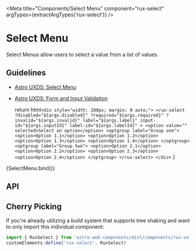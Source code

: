 
<Meta
    title="Components/Select Menu"
    component="rux-select"
    argTypes={extractArgTypes('rux-select')}
/>

# Select Menu

Select Menus allow users to select a value from a list of values.

## Guidelines

-   [Astro UXDS: Select Menu](https://astrouxds.com/components/select/)
-   [Astro UXDS: Form and Input Validation](https://www.astrouxds.com/ui-components/validation)

    return html`
        <div style="width: 200px; margin: 0 auto;">
            <rux-select
                ?disabled="${args.disabled}"
                ?required="${args.required}"
                ?invalid="${args.invalid}"
                label="${args.label}"
                input-id="${args.inputId}"
                label-id="${args.labelId}"
            >
                <option value="" selected>Select an option</option>
                <optgroup label="Group one">
                    <option>Option 1.1</option>
                    <option>Option 1.2</option>
                    <option>Option 1.3</option>
                    <option>Option 1.4</option>
                </optgroup>
                <optgroup label="Group two">
                    <option>Option 2.1</option>
                    <option>Option 2.2</option>
                    <option>Option 2.3</option>
                    <option>Option 2.4</option>
                </optgroup>
            </rux-select>
        </div>
    `
}

<Canvas>
    <Story
        args={{
            label: "Select Menu"
        }}
        name="Select Menu"
    >
        {SelectMenu.bind()}
    </Story>
</Canvas>

## API
<ArgsTable of="rux-select" />

## Cherry Picking

If you're already utilizing a build system that supports tree shaking and want to only import this individual component:

```js
import { RuxSelect } from 'astro-web-components/dist/components/rux-select'
customElements.define('rux-select', RuxSelect)
```